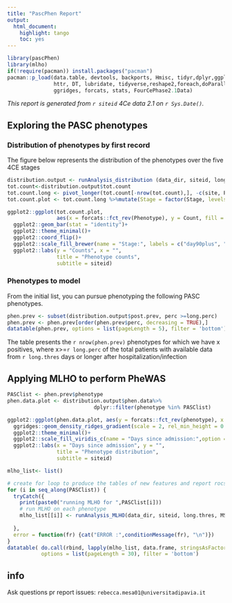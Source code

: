 ```yaml
---
title: "PascPhen Report"
output: 
  html_document: 
    highlight: tango
    toc: yes
---
```



```r
library(pascPhen)
library(mlho)
if(!require(pacman)) install.packages("pacman")
pacman::p_load(data.table, devtools, backports, Hmisc, tidyr,dplyr,ggplot2,plyr,scales,readr,Rmisc,
               httr, DT, lubridate, tidyverse,reshape2,foreach,doParallel,caret,gbm,lubridate,praznik,
               ggridges, forcats, stats, FourCePhase2.1Data)
```
*This report is generated from  `r siteid` 4Ce data 2.1 on `r Sys.Date()`.* 

## Exploring the PASC phenotypes

### Distribution of phenotypes by first record
The figure below represents the distribution of the phenotypes over the five 4CE stages

```r
distribution.output <- runAnalysis_distribution (data_dir, siteid, long.thres)
tot.count<-distribution.output$tot.count
tot.count.long <- pivot_longer(tot.count[-nrow(tot.count),], -c(site, Phenotype), values_to = "Count", names_to = "Stage")
tot.count.plot <- tot.count.long %>%mutate(Stage = factor(Stage, levels = c("day90plus", "day30to89", "day0to29", "dayN14toN1", "before_adm")))

ggplot2::ggplot(tot.count.plot,
                aes(x = forcats::fct_rev(Phenotype), y = Count, fill = Stage))+
  ggplot2::geom_bar(stat = "identity")+
  ggplot2::theme_minimal()+
  ggplot2::coord_flip()+
  ggplot2::scale_fill_brewer(name = "Stage:", labels = c("day90plus", "day30to89", "day0to29", "dayN14toN1", "before_adm"))+
  ggplot2::labs(y = "Counts", x = "",
                title = "Phenotype counts",
                subtitle = siteid)

```


### Phenotypes to model
From the initial list, you can pursue phenotyping the following PASC phenotypes.

```r
phen.prev <- subset(distribution.output$post.prev, perc >=long.perc)
phen.prev <- phen.prev[order(phen.prev$perc, decreasing = TRUE),]
datatable(phen.prev, options = list(pageLength = 5), filter = 'bottom')

```
The table presents the `r nrow(phen.prev)` phenotypes for which we have x positives, where x>=`r long.perc` of the total patients with available data from `r long.thres` days or longer after hospitalization/infection

## Applying MLHO to perform PheWAS 
```r
PASClist <- phen.prev$phenotype
phen.data.plot <- distribution.output$phen.data%>%
                            dplyr::filter(phenotype %in% PASClist)

ggplot2::ggplot(phen.data.plot, aes(y = forcats::fct_rev(phenotype), x = as.numeric(days_since_admission), fill = stat(x))) +
  ggridges::geom_density_ridges_gradient(scale = 2, rel_min_height = 0.01, alpha = 0.8) +
  ggplot2::theme_minimal()+
  ggplot2::scale_fill_viridis_c(name = "Days since admission:",option = "G")+
  ggplot2::labs(x = "Days since admission", y = "",
                title = "Phenotype distribution",
                subtitle = siteid)

mlho_list<- list()

# create for loop to produce the tables of new features and report rocs
for (i in seq_along(PASClist)) { 
  tryCatch({
    print(paste0("running MLHO for ",PASClist[i]))
    # run MLHO on each phenotype
    mlho_list[[i]] <- runAnalysis_MLHO(data_dir, siteid, long.thres, MSMR.sparsity, phenotype = PASClist[i])
    
  },
  error = function(fr) {cat("ERROR :",conditionMessage(fr), "\n")})
}
datatable( do.call(rbind, lapply(mlho_list, data.frame, stringsAsFactors=FALSE)),
           options = list(pageLength = 30), filter = 'bottom')

```


## info
Ask questions pr report issues: `rebecca.mesa01@universitadipavia.it`

